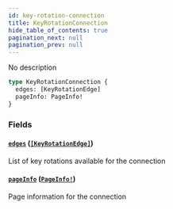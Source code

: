 ```yaml
---
id: key-rotation-connection
title: KeyRotationConnection
hide_table_of_contents: true
pagination_next: null
pagination_prev: null
---
```



No description

```graphql
type KeyRotationConnection {
  edges: [KeyRotationEdge]
  pageInfo: PageInfo!
}
```


### Fields

#### [`edges`](#) ([`[KeyRotationEdge]`](/docs/testnet/graphql/objects/key-rotation-edge))

List of key rotations available for the connection


#### [`pageInfo`](#) ([`PageInfo!`](/docs/testnet/graphql/objects/page-info))

Page information for the connection





